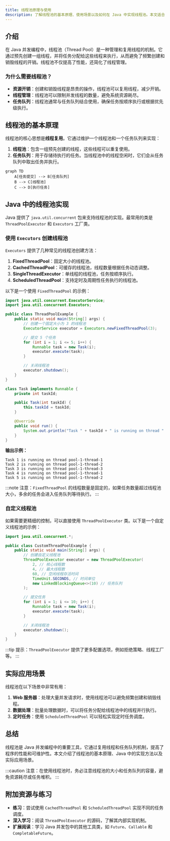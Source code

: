```yaml
---
title: 线程池原理与使用
description: 了解线程池的基本原理、使用场景以及如何在 Java 中实现线程池。本文适合初学者，包含代码示例和实际案例。
---
```


## 介绍

在 Java 并发编程中，线程池（Thread Pool）是一种管理和复用线程的机制。它通过预先创建一组线程，并将任务分配给这些线程来执行，从而避免了频繁创建和销毁线程的开销。线程池不仅提高了性能，还简化了线程管理。

### 为什么需要线程池？

- **资源开销**：创建和销毁线程是昂贵的操作，线程池可以复用线程，减少开销。
- **线程管理**：线程池可以限制并发线程的数量，避免系统资源耗尽。
- **任务队列**：线程池通常与任务队列结合使用，确保任务按顺序执行或根据优先级执行。

## 线程池的基本原理

线程池的核心思想是**线程复用**。它通过维护一个线程池和一个任务队列来实现：

1. **线程池**：包含一组预先创建的线程，这些线程可以重复使用。
2. **任务队列**：用于存储待执行的任务。当线程池中的线程空闲时，它们会从任务队列中取出任务并执行。

```mermaid
graph TD
    A[任务提交] --> B[任务队列]
    B --> C[线程池]
    C --> D[执行任务]
```

## Java 中的线程池实现

Java 提供了 `java.util.concurrent` 包来支持线程池的实现。最常用的类是 `ThreadPoolExecutor` 和 `Executors` 工厂类。

### 使用 `Executors` 创建线程池

`Executors` 提供了几种常见的线程池创建方法：

1. **FixedThreadPool**：固定大小的线程池。
2. **CachedThreadPool**：可缓存的线程池，线程数量根据任务动态调整。
3. **SingleThreadExecutor**：单线程的线程池，任务按顺序执行。
4. **ScheduledThreadPool**：支持定时及周期性任务执行的线程池。

以下是一个使用 `FixedThreadPool` 的示例：

```java
import java.util.concurrent.ExecutorService;
import java.util.concurrent.Executors;

public class ThreadPoolExample {
    public static void main(String[] args) {
        // 创建一个固定大小为 3 的线程池
        ExecutorService executor = Executors.newFixedThreadPool(3);

        // 提交 5 个任务
        for (int i = 1; i <= 5; i++) {
            Runnable task = new Task(i);
            executor.execute(task);
        }

        // 关闭线程池
        executor.shutdown();
    }
}

class Task implements Runnable {
    private int taskId;

    public Task(int taskId) {
        this.taskId = taskId;
    }

    @Override
    public void run() {
        System.out.println("Task " + taskId + " is running on thread " + Thread.currentThread().getName());
    }
}
```

**输出示例：**

```
Task 1 is running on thread pool-1-thread-1
Task 2 is running on thread pool-1-thread-2
Task 3 is running on thread pool-1-thread-3
Task 4 is running on thread pool-1-thread-1
Task 5 is running on thread pool-1-thread-2
```

:::note
注意：`FixedThreadPool` 的线程数量是固定的，如果任务数量超过线程池大小，多余的任务会进入任务队列等待执行。
:::

### 自定义线程池

如果需要更精细的控制，可以直接使用 `ThreadPoolExecutor` 类。以下是一个自定义线程池的示例：

```java
import java.util.concurrent.*;

public class CustomThreadPoolExample {
    public static void main(String[] args) {
        // 创建自定义线程池
        ThreadPoolExecutor executor = new ThreadPoolExecutor(
            2, // 核心线程数
            4, // 最大线程数
            60, // 空闲线程存活时间
            TimeUnit.SECONDS, // 时间单位
            new LinkedBlockingQueue<>(10) // 任务队列
        );

        // 提交任务
        for (int i = 1; i <= 10; i++) {
            Runnable task = new Task(i);
            executor.execute(task);
        }

        // 关闭线程池
        executor.shutdown();
    }
}
```

:::tip
提示：`ThreadPoolExecutor` 提供了更多配置选项，例如拒绝策略、线程工厂等。
:::

## 实际应用场景

线程池在以下场景中非常有用：

1. **Web 服务器**：处理大量并发请求时，使用线程池可以避免频繁创建和销毁线程。
2. **数据处理**：批量处理数据时，可以将任务分配给线程池中的线程并行执行。
3. **定时任务**：使用 `ScheduledThreadPool` 可以轻松实现定时任务调度。

## 总结

线程池是 Java 并发编程中的重要工具，它通过复用线程和任务队列机制，提高了程序的性能和可维护性。本文介绍了线程池的基本原理、Java 中的实现方法以及实际应用场景。

:::caution
注意：在使用线程池时，务必注意线程池的大小和任务队列的容量，避免资源耗尽或任务堆积。
:::

## 附加资源与练习

- **练习**：尝试使用 `CachedThreadPool` 和 `ScheduledThreadPool` 实现不同的任务调度。
- **深入学习**：阅读 `ThreadPoolExecutor` 的源码，了解其内部实现机制。
- **扩展阅读**：学习 Java 并发包中的其他工具类，如 `Future`、`Callable` 和 `CompletableFuture`。